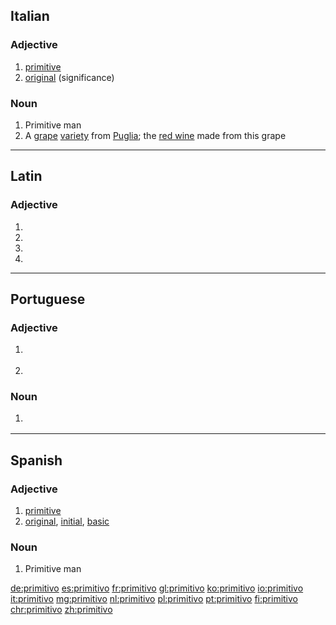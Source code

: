 ==Italian==

===Adjective===
{{it-adj|primitiv}}

# [[primitive]]
# [[original]] (significance)

===Noun===
{{it-noun|m}}

# Primitive man
# A [[grape]] [[variety]] from [[Puglia]]; the [[red wine]] made from this grape

----

==Latin==

===Adjective===
{{la-adj-form|prīmitīvō}}

# {{inflection of|prīmitīvus||dat|m|s|lang=la}}
# {{inflection of|prīmitīvus||dat|n|s|lang=la}}
# {{inflection of|prīmitīvus||abl|m|s|lang=la}}
# {{inflection of|prīmitīvus||abl|n|s|lang=la}}

----

==Portuguese==

===Adjective===
{{pt-adj|primitiv|o}}

# {{l|en|primitive}} {{gloss|pertaining to or harking back to a former time}}
# {{l|en|primitive}} {{gloss|characterised by simplicity or crudeness}}

===Noun===
{{pt-noun|m}}

# {{l|en|primitive}} {{gloss|member of a primitive society}}

----

==Spanish==

===Adjective===
{{es-adj|f=primitiva}}

# [[primitive]]
# [[original]], [[initial]], [[basic]]

===Noun===
{{es-noun|m|f=primitiva}}

# Primitive man

[[de:primitivo]]
[[es:primitivo]]
[[fr:primitivo]]
[[gl:primitivo]]
[[ko:primitivo]]
[[io:primitivo]]
[[it:primitivo]]
[[mg:primitivo]]
[[nl:primitivo]]
[[pl:primitivo]]
[[pt:primitivo]]
[[fi:primitivo]]
[[chr:primitivo]]
[[zh:primitivo]]
